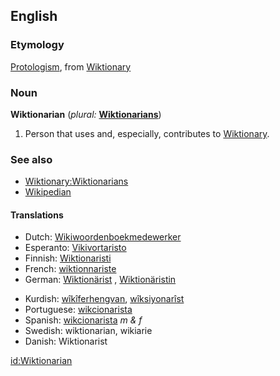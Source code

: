 {{rfd}}
==English==

===Etymology===
[[Protologism]], from [[Wiktionary]]

===Noun===
'''Wiktionarian'''  (''plural:'' '''[[Wiktionarians]]''')

# {{context|Wiktionary jargon}} Person that uses and, especially, contributes to [[Wiktionary]].

===See also===
* [[Wiktionary:Wiktionarians]]
* [[Wikipedian]]

====Translations====
{{rfc-level|Translations at L4+ not in L3 POS section}}
{{top}}
* Dutch: [[Wikiwoordenboekmedewerker]]
* Esperanto: [[Vikivortaristo]]
* Finnish: [[Wiktionaristi]]
* French: [[wiktionnariste]]
* German: [[Wiktionärist]] {{m}}, [[Wiktionäristin]] {{f}}
{{mid}}
* Kurdish: [[wîkîferhengvan]], [[wîksiyonarîst]]
* Portuguese: [[wikcionarista]]
* Spanish: [[wikcionarista]] ''m & f''
* Swedish: wiktionarian, wikiarie
* Danish: Wiktionarist
{{bottom}}

[[id:Wiktionarian]]